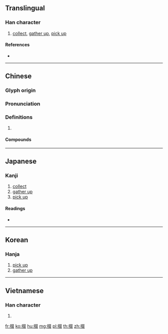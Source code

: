 ==Translingual==

===Han character===
{{Han char|rn=64|rad=手|as=08|sn=11|four=57047|canj=QEEE|ids=⿰扌叕}}

# [[collect]], [[gather up]], [[pick up]]

====References====
* {{Han ref|kx=0436.180|dkj=12241|dj=0786.040|hdz=31909.080|uh=6387|ud=25479|bh=D573|bd=54643}}

----

==Chinese==
{{zh-forms}}

===Glyph origin===
{{Han etym}}

===Pronunciation===
{{zh-pron
|m=duō
|c=zyut3
|mc=y
|oc=y
|cat=
}}

===Definitions===
{{zh-hanzi}}

# {{rfdef|zh}}

====Compounds====
{{zh-der|喝掇|抄掇|拈掇|拾掇|掂掇|掇坐|掇弄|掇拾|掇東掇西|掇畫|掇肩|掇臀捧屁|掇芹|掇蜂譖子|掇轉|掇送|掇遺|掇那|掇青拾紫|提掇|撟掇|攛掇|領掇}}

----

==Japanese==

===Kanji===
{{ja-kanji|grade=|rs=手08}}

# [[collect]]
# [[gather up]]
# [[pick up]]

====Readings====
* {{ja-readings|on=[[たつ]] (tatsu), [[たち]] (tachi), [[てつ]] (tetsu), [[てち]] (techi), [[せつ]] (setsu), [[せち]] (sechi)|kun=[[ひろう]] (hirou)}}

----

==Korean==

===Hanja===
{{ko-hanja|hangeul=철|eumhun=|rv=cheol|mr=ch'ŏl|y=chel}}

# [[pick up]]
# [[gather up]]

----

==Vietnamese==

===Han character===
{{vi-readings|rs=手08|hanviet=suốt}}

# {{defn|lang=vi|sort=手08}}

[[fr:掇]]
[[ko:掇]]
[[hu:掇]]
[[mg:掇]]
[[pl:掇]]
[[th:掇]]
[[zh:掇]]